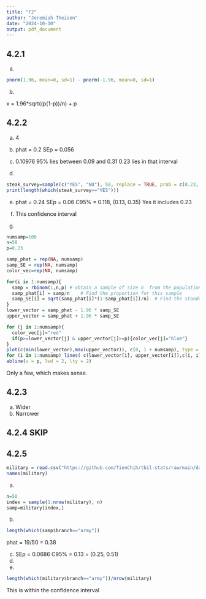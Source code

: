 ```yaml
---
title: "F2"
author: "Jeremiah Theisen"
date: "2024-10-10"
output: pdf_document
---
```


## 4.2.1 
a.
```r
pnorm(1.96, mean=0, sd=1) - pnorm(-1.96, mean=0, sd=1)
``` 
b.

x = 1.96*sqrt((p(1-p))/n) + p

## 4.2.2  
a. 4 
b. phat = 0.2 
SEp = 0.056

c.
0.10976 
95% lies between 0.09 and 0.31 
0.23 lies in that interval

d.
```r
steak_survey=sample(c("YES", "NO"), 50, replace = TRUE, prob = c(0.23, 0.77))
print(length(which(steak_survey=="YES")))
``` 
e. 
phat = 0.24 
SEp = 0.06 
C95% = 0.118, (0.13, 0.35) 
Yes it includes 0.23 

f. This confidence interval  

g.
```r
numsamp=100
n=50
p=0.23

samp_phat = rep(NA, numsamp)
samp_SE = rep(NA, numsamp)
color_vec=rep(NA, numsamp)

for(i in 1:numsamp){
  samp = rbinom(1,n,p) # obtain a sample of size n  from the population
  samp_phat[i] = samp/n    # Find the proportion for this sample
  samp_SE[i] = sqrt(samp_phat[i]*(1-samp_phat[i])/n)  # Find the standard error
}
lower_vector = samp_phat - 1.96 * samp_SE
upper_vector = samp_phat + 1.96 * samp_SE

for (j in 1:numsamp){
  color_vec[j]="red"
  if(p>=lower_vector[j] & upper_vector[j]>=p){color_vec[j]="blue"}
}
plot(c(min(lower_vector),max(upper_vector)), c(0, 1 + numsamp), type = "n")
for (i in 1:numsamp) lines( c(lower_vector[i], upper_vector[i]),c(i, i), lwd = 2, col=color_vec[i], add=TRUE)
abline(v = p, lwd = 2, lty = 2)
``` 
Only a few, which makes sense.

## 4.2.3  
a. Wider
b. Narrower

## 4.2.4 SKIP

## 4.2.5
```r
military = read.csv("https://github.com/TienChih/tbil-stats/raw/main/data/military.csv")
names(military)
```
a. 
```r
n=50
index = sample(1:nrow(military), n)
samp=military[index,]
```
b. 
```r
length(which(samp$branch=="army"))
```
phat = 19/50 = 0.38

c. SEp = 0.0686 
C95% = 0.13 = (0.25, 0.51)
d. 
e.
```r
length(which(military$branch=="army"))/nrow(military)
```
This is within the confidence interval